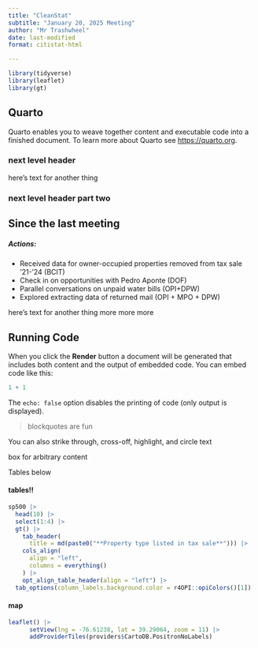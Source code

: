```yaml
---
title: "CleanStat"
subtitle: "January 20, 2025 Meeting"
author: "Mr Trashwheel"
date: last-modified
format: citistat-html

---
```



```r

library(tidyverse)
library(leaflet)
library(gt)


```


## Quarto

Quarto enables you to weave together content and executable code into a finished document. To learn more about Quarto see <https://quarto.org>.

### next level header

here's text for another thing

### next level header part two


::: {.callout-tip}
## Since the last meeting

##### Actions:
* Received data for owner-occupied properties removed from tax sale '21-'24 (BCIT)
* Check in on opportunities with Pedro Aponte (DOF)
* Parallel conversations on unpaid water bills (OPI+DPW)
* Explored extracting data of returned mail (OPI + MPO + DPW)

:::


here's text for another thing more more more

## Running Code

When you click the **Render** button a document will be generated that includes both content and the output of embedded code. You can embed code like this:

```r
1 + 1
```

The `echo: false` option disables the printing of code (only output is displayed).

> blockquotes are fun

You can also [strike through]{.strike}, [cross-off]{.cross}, [highlight]{.highlight}, and [circle]{.circle} text

:::{.box}
box for arbitrary content
:::

Tables below

#### tables!!

```r

sp500 |>
  head(10) |> 
  select(1:4) |> 
  gt() |>
    tab_header(
      title = md(paste0("**Property type listed in tax sale**"))) |> 
    cols_align(
      align = "left",
      columns = everything()
    ) |> 
    opt_align_table_header(align = "left") |> 
  tab_options(column_labels.background.color = r4OPI::opiColors()[1])

```


#### map

```r
leaflet() |> 
      setView(lng = -76.61238, lat = 39.29064, zoom = 11) |> 
      addProviderTiles(providers$CartoDB.PositronNoLabels)
```